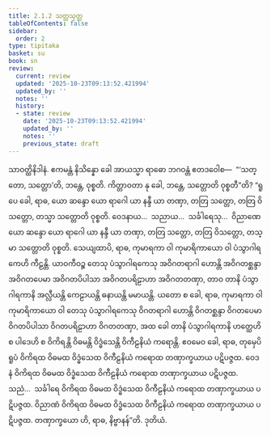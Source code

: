 ```yaml
---
title: 2.1.2 သတ္တသုတ္တ
tableOfContents: false
sidebar:
  order: 2
type: tipitaka
basket: su
book: sn
review:
  current: review
  updated: '2025-10-23T09:13:52.421994'
  updated_by: ''
  notes: ''
  history:
  - state: review
    date: '2025-10-23T09:13:52.421994'
    updated_by: ''
    notes: ''
    previous_state: draft
---
```



<ReviewStatus review={frontmatter.review} showDetails={true} />

<HypothesisAnnotation frontmatter={frontmatter} />

<DynamicBreadcrumb />

<Division number="161" book="sn" e="ch" v="18" p="303">

<Paragraph number="825" book="sn">
သာဝတ္ထိနိဒါနံ. ဧကမန္တံ နိသိန္နော ခေါ အာယသ္မာ ရာဓော ဘဂဝန္တံ ဧတဒဝေါစ—  “‘သတ္တော, သတ္တော’တိ, ဘန္တေ, ဝုစ္စတိ. ကိတ္တာဝတာ နု ခေါ, ဘန္တေ, သတ္တောတိ ဝုစ္စတီ”တိ? “ရူပေ ခေါ, ရာဓ, ယော ဆန္ဒော ယော ရာဂေါ ယာ နန္ဒီ ယာ တဏှာ, တတြ သတ္တော, တတြ ဝိသတ္တော, တသ္မာ သတ္တောတိ ဝုစ္စတိ. ဝေဒနာယ…  သညာယ…  သင်္ခါရေသု…  ဝိညာဏေ ယော ဆန္ဒော ယော ရာဂေါ ယာ နန္ဒီ ယာ တဏှာ, တတြ သတ္တော, တတြ ဝိသတ္တော, တသ္မာ သတ္တောတိ ဝုစ္စတိ.
</Paragraph>

<Paragraph number="826" book="sn">
သေယျထာပိ, ရာဓ, ကုမာရကာ ဝါ ကုမာရိကာယော ဝါ ပံသွာဂါရကေဟိ ကီဠန္တိ. ယာဝကီဝဉ္စ တေသု ပံသွာဂါရကေသု အဝိဂတရာဂါ ဟောန္တိ အဝိဂတစ္ဆန္ဒာ အဝိဂတပေမာ အဝိဂတပိပါသာ အဝိဂတပရိဠာဟာ အဝိဂတတဏှာ, တာဝ တာနိ ပံသွာဂါရကာနိ အလ္လီယန္တိ ကေဠာယန္တိ ဓနာယန္တိ မမာယန္တိ. ယတော စ ခေါ, ရာဓ, ကုမာရကာ ဝါ ကုမာရိကာယော ဝါ တေသု ပံသွာဂါရကေသု ဝိဂတရာဂါ ဟောန္တိ ဝိဂတစ္ဆန္ဒာ ဝိဂတပေမာ ဝိဂတပိပါသာ ဝိဂတပရိဠာဟာ ဝိဂတတဏှာ, အထ ခေါ တာနိ ပံသွာဂါရကာနိ ဟတ္ထေဟိ စ ပါဒေဟိ စ ဝိကိရန္တိ ဝိဓမန္တိ ဝိဒ္ဓံသေန္တိ ဝိကီဠနိယံ ကရောန္တိ. ဧဝမေဝ ခေါ, ရာဓ, တုမှေပိ ရူပံ ဝိကိရထ ဝိဓမထ ဝိဒ္ဓံသေထ ဝိကီဠနိယံ ကရောထ တဏှာက္ခယာယ ပဋိပဇ္ဇထ. ဝေဒနံ ဝိကိရထ ဝိဓမထ ဝိဒ္ဓံသေထ ဝိကီဠနိယံ ကရောထ တဏှာက္ခယာယ ပဋိပဇ္ဇထ. သညံ…  သင်္ခါရေ ဝိကိရထ ဝိဓမထ ဝိဒ္ဓံသေထ ဝိကီဠနိယံ ကရောထ တဏှာက္ခယာယ ပဋိပဇ္ဇထ. ဝိညာဏံ ဝိကိရထ ဝိဓမထ ဝိဒ္ဓံသေထ ဝိကီဠနိယံ ကရောထ တဏှာက္ခယာယ ပဋိပဇ္ဇထ. တဏှာက္ခယော ဟိ, ရာဓ, နိဗ္ဗာနန်”တိ.

</Paragraph>
</Division>

<Paragraph number="827" type="center" book="sn">
ဒုတိယံ.
</Paragraph>
